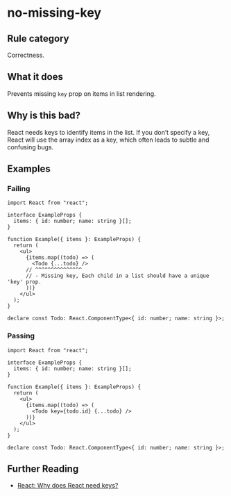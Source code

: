 # no-missing-key

## Rule category

Correctness.

## What it does

Prevents missing `key` prop on items in list rendering.

## Why is this bad?

React needs keys to identify items in the list. If you don’t specify a key, React will use the array index as a key, which often leads to subtle and confusing bugs.

## Examples

### Failing

```tsx twoslash
import React from "react";

interface ExampleProps {
  items: { id: number; name: string }[];
}

function Example({ items }: ExampleProps) {
  return (
    <ul>
      {items.map((todo) => (
        <Todo {...todo} />
      // ^^^^^^^^^^^^^^^
      // - Missing key, Each child in a list should have a unique 'key' prop.
      ))}
    </ul>
  );
}

declare const Todo: React.ComponentType<{ id: number; name: string }>;
```

### Passing

```tsx twoslash
import React from "react";

interface ExampleProps {
  items: { id: number; name: string }[];
}

function Example({ items }: ExampleProps) {
  return (
    <ul>
      {items.map((todo) => (
        <Todo key={todo.id} {...todo} />
      ))}
    </ul>
  );
}

declare const Todo: React.ComponentType<{ id: number; name: string }>;
```

## Further Reading

- [React: Why does React need keys?](https://react.dev/learn/rendering-lists#why-does-react-need-keys)
